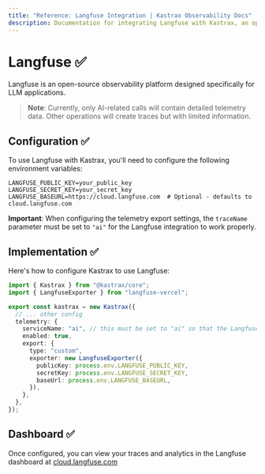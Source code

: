 ```yaml
---
title: "Reference: Langfuse Integration | Kastrax Observability Docs"
description: Documentation for integrating Langfuse with Kastrax, an open-source observability platform for LLM applications.
---
```


# Langfuse ✅

Langfuse is an open-source observability platform designed specifically for LLM applications.

> **Note**: Currently, only AI-related calls will contain detailed telemetry data. Other operations will create traces but with limited information.

## Configuration ✅

To use Langfuse with Kastrax, you'll need to configure the following environment variables:

```env
LANGFUSE_PUBLIC_KEY=your_public_key
LANGFUSE_SECRET_KEY=your_secret_key
LANGFUSE_BASEURL=https://cloud.langfuse.com  # Optional - defaults to cloud.langfuse.com
```

**Important**: When configuring the telemetry export settings, the `traceName` parameter must be set to `"ai"` for the Langfuse integration to work properly.

## Implementation ✅

Here's how to configure Kastrax to use Langfuse:

```typescript
import { Kastrax } from "@kastrax/core";
import { LangfuseExporter } from "langfuse-vercel";

export const kastrax = new Kastrax({
  // ... other config
  telemetry: {
    serviceName: "ai", // this must be set to "ai" so that the LangfuseExporter thinks it's an AI SDK trace
    enabled: true,
    export: {
      type: "custom",
      exporter: new LangfuseExporter({
        publicKey: process.env.LANGFUSE_PUBLIC_KEY,
        secretKey: process.env.LANGFUSE_SECRET_KEY,
        baseUrl: process.env.LANGFUSE_BASEURL,
      }),
    },
  },
});
```

## Dashboard ✅

Once configured, you can view your traces and analytics in the Langfuse dashboard at [cloud.langfuse.com](https://cloud.langfuse.com)
